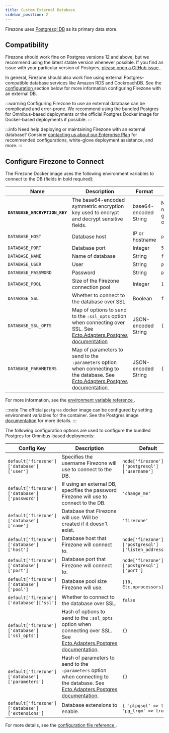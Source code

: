 ```yaml
---
title: Custom External Database
sidebar_position: 2
---
```


Firezone uses [Postgresql DB](https://postgresql.org) as its primary data store.

## Compatibility

Firezone should work fine on Postgres versions 12 and above, but we recommend
using the latest stable version whenever possible. If you find an issue with
your particular version of Postgres, [please open a GitHub issue
](https://github.com/firezone/firezone/issues).

In general, Firezone should also work fine using external Postgres-compatible
database services like Amazon RDS and CockroachDB. See the [configuration
](#configure-firezone-to-connect) section below for more information configuring
Firezone with an external DB.

:::warning
Configuring Firezone to use an external database can be complicated and
error-prone. We recommend using the bundled Postgres for Omnibus-based
deployments or the official Postgres Docker image for Docker-based deployments
if possible.
:::

:::info
Need help deploying or maintaining Firezone with an external database? Consider
[contacting us about our Enterprise Plan](https://firezone.dev/contact/sales) for
recommended configurations, white-glove deployment assistance, and more.
:::

## Configure Firezone to Connect

<Tabs>
  <TabItem value="docker" label="Docker" default>

The Firezone Docker image uses the following environment
variables to connect to the DB (fields in bold required):

| Name                          | Description                                                                                                                                                                                                           | Format                | Default                              |
| ---                           | ---                                                                                                                                                                                                                   | ---                   | ---                                  |
| **`DATABASE_ENCRYPTION_KEY`** | The base64-encoded symmetric encryption key used to encrypt and decrypt sensitive fields.                                                                                                                             | base64-encoded String | None -- must be generated on install |
| `DATABASE_HOST`               | Database host                                                                                                                                                                                                         | IP or hostname        | `postgres`                           |
| `DATABASE_PORT`               | Database port                                                                                                                                                                                                         | Integer               | `5432`                               |
| `DATABASE_NAME`               | Name of database                                                                                                                                                                                                      | String                | `firezone`                           |
| `DATABASE_USER`               | User                                                                                                                                                                                                                  | String                | `postgres`                           |
| `DATABASE_PASSWORD`           | Password                                                                                                                                                                                                              | String                | `postgres`                           |
| `DATABASE_POOL`               | Size of the Firezone connection pool                                                                                                                                                                                  | Integer               | `10`                                 |
| `DATABASE_SSL`                | Whether to connect to the database over SSL                                                                                                                                                                           | Boolean               | `false`                              |
| `DATABASE_SSL_OPTS`           | Map of options to send to the `:ssl_opts` option when connecting over SSL. See [Ecto.Adapters.Postgres documentation](https://hexdocs.pm/ecto_sql/Ecto.Adapters.Postgres.html#module-connection-options)              | JSON-encoded String   | `{}`                                 |
| `DATABASE_PARAMETERS`         | Map of parameters to send to the `:parameters` option when connecting to the database. See [Ecto.Adapters.Postgres documentation](https://hexdocs.pm/ecto_sql/Ecto.Adapters.Postgres.html#module-connection-options). | JSON-encoded String   | `{}`                                 |

For more information, see the [environment variable reference
](/reference/env-vars/).

:::note
The official `postgres` docker image can be configured by setting
environment variables for the container. See the Postgres image
[documentation](https://hub.docker.com/_/postgres) for more details.
:::

  </TabItem>
  <TabItem value="omnibus" label="Omnibus">

The following configuration options are used to configure the bundled Postgres
for Omnibus-based deployments:

| Config Key                                      | Description                                                                                                                                                                                                            | Default                                            |
| ---                                             | ---                                                                                                                                                                                                                    | ---                                                |
| `default['firezone']['database']['user']`       | Specifies the username Firezone will use to connect to the DB.                                                                                                                                                         | `node['firezone']['postgresql']['username']`       |
| `default['firezone']['database']['password']`   | If using an external DB, specifies the password Firezone will use to connect to the DB.                                                                                                                                | `'change_me'`                                      |
| `default['firezone']['database']['name']`       | Database that Firezone will use. Will be created if it doesn't exist.                                                                                                                                                  | `'firezone'`                                       |
| `default['firezone']['database']['host']`       | Database host that Firezone will connect to.                                                                                                                                                                           | `node['firezone']['postgresql']['listen_address']` |
| `default['firezone']['database']['port']`       | Database port that Firezone will connect to.                                                                                                                                                                           | `node['firezone']['postgresql']['port']`           |
| `default['firezone']['database']['pool']`       | Database pool size Firezone will use.                                                                                                                                                                                  | `[10, Etc.nprocessors].max`                        |
| `default['firezone']['database']['ssl']`        | Whether to connect to the database over SSL.                                                                                                                                                                           | `false`                                            |
| `default['firezone']['database']['ssl_opts']`   | Hash of options to send to the `:ssl_opts` option when connecting over SSL. See [Ecto.Adapters.Postgres documentation](https://hexdocs.pm/ecto_sql/Ecto.Adapters.Postgres.html#module-connection-options).             | `{}`                                               |
| `default['firezone']['database']['parameters']` | Hash of parameters to send to the `:parameters` option when connecting to the database. See [Ecto.Adapters.Postgres documentation](https://hexdocs.pm/ecto_sql/Ecto.Adapters.Postgres.html#module-connection-options). | `{}`                                               |
| `default['firezone']['database']['extensions']` | Database extensions to enable.                                                                                                                                                                                         | `{ 'plpgsql' => true, 'pg_trgm' => true }`         |

For more details, see the [configuration file reference
](/reference/configuration-file/).

  </TabItem>
</Tabs>
